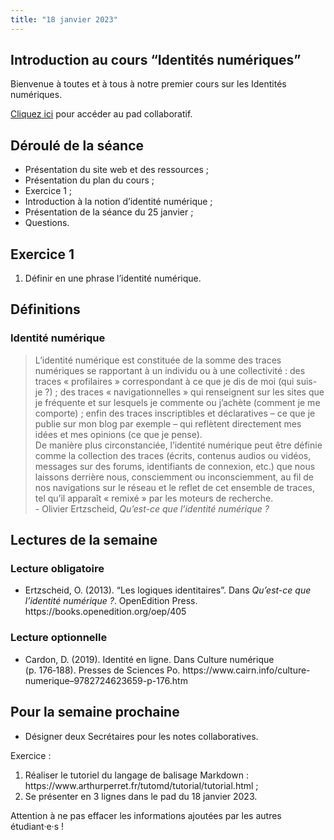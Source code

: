 ```yaml
---
title: "18 janvier 2023"
---
```


## Introduction au cours “Identités numériques”

Bienvenue à toutes et à tous à notre premier cours sur les Identités numériques.

::: {.callout-note}

[Cliquez ici](https://demo.hedgedoc.org/vT4VGOsATByXrgmU8gkaMw) pour accéder au pad collaboratif.

:::


## Déroulé de la séance

- Présentation du site web et des ressources ;
- Présentation du plan du cours ;
- Exercice 1 ;
- Introduction à la notion d'identité numérique ;
- Présentation de la séance du 25 janvier ;
- Questions.

## Exercice 1

1. Définir en une phrase l'identité numérique.

## Définitions

::: {.callout-tip collapse="true"}

### Identité numérique

> L’identité numérique est constituée de la somme des traces numériques se rapportant à un individu ou à une collectivité : des traces « profilaires » correspondant à ce que je dis de moi (qui suis-je ?) ; des traces « navigationnelles » qui renseignent sur les sites que je fréquente et sur lesquels je commente ou j’achète (comment je me comporte) ; enfin des traces inscriptibles et déclaratives – ce que je publie sur mon blog par exemple – qui reflètent directement mes idées et mes opinions (ce que je pense).  
> De manière plus circonstanciée, l’identité numérique peut être définie comme la collection des traces (écrits, contenus audios ou vidéos, messages sur des forums, identifiants de connexion, etc.) que nous laissons derrière nous, consciemment ou inconsciemment, au fil de nos navigations sur le réseau et le reflet de cet ensemble de traces, tel qu’il apparaît « remixé » par les moteurs de recherche.  
- Olivier Ertzscheid, *Qu'est-ce que l'identité numérique ?*

:::

## Lectures de la semaine

### Lecture obligatoire

- Ertzscheid, O. (2013). "Les logiques identitaires". Dans *Qu’est-ce que l’identité numérique ?*. OpenEdition Press. https://books.openedition.org/oep/405

### Lecture optionnelle

- Cardon, D. (2019). Identité en ligne. Dans Culture numérique (p. 176‑188). Presses de Sciences Po. https://www.cairn.info/culture-numerique--9782724623659-p-176.htm

## Pour la semaine prochaine

- Désigner deux Secrétaires pour les notes collaboratives.

Exercice : 

1. Réaliser le tutoriel du langage de balisage Markdown : https://www.arthurperret.fr/tutomd/tutorial/tutorial.html ;
2. Se présenter en 3 lignes dans le pad du 18 janvier 2023.

::: {.callout-caution}

Attention à ne pas effacer les informations ajoutées par les autres étudiant·e·s !

:::